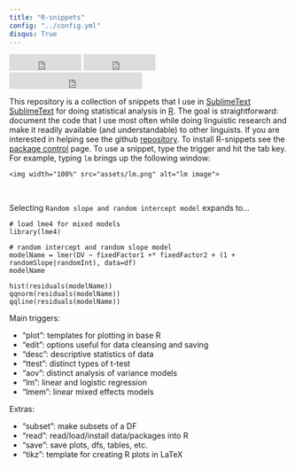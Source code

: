 ```yaml
---
title: "R-snippets"
config: "../config.yml"
disqus: True
---
```



<p></p>

<iframe src="http://ghbtns.com/github-btn.html?user=jvcasill&repo=R-snippets&type=watch&count=true&size=large" height="30" width="170" frameborder="0" scrolling="0" style="width:130px; height: 30px;" allowTransparency="true"></iframe>
<iframe src="http://ghbtns.com/github-btn.html?user=jvcasill&repo=R-snippets&type=fork&count=true&size=large" height="30" width="170" frameborder="0" scrolling="0" style="width:130px; height: 30px;" allowTransparency="true"></iframe>
<iframe src="http://ghbtns.com/github-btn.html?user=jvcasill&type=follow&count=true&size=large" height="30" width="240" frameborder="0" scrolling="0" style="width:240px; height: 30px;" allowTransparency="true"></iframe>

<p></p>

This repository is a collection of snippets that I use in [SublimeText] [SublimeText] for doing statistical analysis in [R][R]. The goal is straightforward: document the code that I use most often while doing linguistic research and make it readily available (and understandable) to other linguists. If you are interested in helping see the github [repository](https://github.com/jvcasill/R-snippets). To install R-snippets see the [package control][package control R-snippets] page. To use a snippet, type the trigger and hit the tab key. For example, typing <code>lm</code> brings up the following window:  

<div  class="thumbnail">
	<img width="100%" src="assets/lm.png" alt="lm image">
</div>
</br>

Selecting ```Random slope and random intercept model``` expands to...

	# load lme4 for mixed models
	library(lme4)

	# random intercept and random slope model
	modelName = lmer(DV ~ fixedFactor1 +* fixedFactor2 + (1 + randomSlope|randomInt), data=df)
	modelName

	hist(residuals(modelName))
	qqnorm(residuals(modelName))
	qqline(residuals(modelName))

Main triggers:  

- "plot": templates for plotting in base R
- "edit": options useful for data cleansing and saving
- "desc": descriptive statistics of data
- "ttest": distinct types of t-test
- "aov": distinct analysis of variance models
- "lm": linear and logistic regression
- "lmem": linear mixed effects models

Extras:  

- "subset": make subsets of a DF
- "read": read/load/install data/packages into R
- "save": save plots, dfs, tables, etc.
- "tikz": template for creating R plots in LaTeX





<!-- links -->

[SublimeText]: http://www.sublimetext.com
[R]: http://www.r-project.org
[package control R-snippets]: https://sublime.wbond.net/packages/R-snippets
